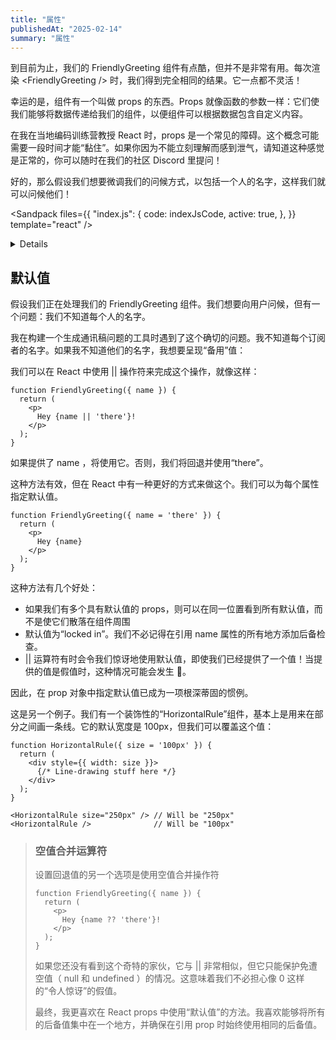 ```yaml
---
title: "属性"
publishedAt: "2025-02-14"
summary: "属性"
---
```




到目前为止，我们的 FriendlyGreeting 组件有点酷，但并不是非常有用。每次渲染 \<FriendlyGreeting \/\> 时，我们得到完全相同的结果。它一点都不灵活！

幸运的是，组件有一个叫做 props 的东西。Props 就像函数的参数一样：它们使我们能够将数据传递给我们的组件，以便组件可以根据数据包含自定义内容。

在我在当地编码训练营教授 React 时，props 是一个常见的障碍。这个概念可能需要一段时间才能“黏住”。如果你因为不能立刻理解而感到泄气，请知道这种感觉是正常的，你可以随时在我们的社区 Discord 里提问！

好的，那么假设我们想要微调我们的问候方式，以包括一个人的名字，这样我们就可以问候他们！

<Sandpack
  files={{
    "index.js": {
      code: indexJsCode,
      active: true,
    },
  }}
  template="react"
/>

<details>
使用表达式占位符，我们可以将内容更改为 Greetings, \{name\} 。但我们要从哪里获取 name 的值呢？

React 依据 HTML 传递数据给元素的模式。如果我们想给元素添加一个 ID，我们会说 \<div id="some-div"\> 。我们可以在 React 元素中做同样的事情！ \<FriendlyGreeting name="Josh"\>

当 React 渲染时，它会将所有的 props 收集到一个 props 对象中。因此，我们可以通过在 JSX 中指定 \{props.name\} 来访问 name 值。

在 React 社区中更常见使用解构赋值。

React 经常让人感觉非常神奇。我们往往认为我们可以将一个 prop 应用到一个元素上，然后它会以某种方式传递给函数。在本视频的第二部分，我们会详细解释这里实际发生了什么。React 是如何将我们在 render() 语句中编写的数据应用到组件上的呢？

</details>

## 默认值

假设我们正在处理我们的 FriendlyGreeting 组件。我们想要向用户问候，但有一个问题：我们不知道每个人的名字。

我在构建一个生成通讯稿问题的工具时遇到了这个确切的问题。我不知道每个订阅者的名字。如果我不知道他们的名字，我想要呈现“备用”值：

我们可以在 React 中使用 || 操作符来完成这个操作，就像这样：

```JSX
function FriendlyGreeting({ name }) {
  return (
    <p>
      Hey {name || 'there'}!
    </p>
  );
}
```

如果提供了 name ，将使用它。否则，我们将回退并使用“there”。

这种方法有效，但在 React 中有一种更好的方式来做这个。我们可以为每个属性指定默认值。

```JSX
function FriendlyGreeting({ name = 'there' }) {
  return (
    <p>
      Hey {name}
    </p>
  );
}
```

这种方法有几个好处：

- 如果我们有多个具有默认值的 props，则可以在同一位置看到所有默认值，而不是使它们散落在组件周围
- 默认值为“locked in”。我们不必记得在引用 name 属性的所有地方添加后备检查。
- || 运算符有时会令我们惊讶地使用默认值，即使我们已经提供了一个值！当提供的值是假值时，这种情况可能会发生 👀。

因此，在 prop 对象中指定默认值已成为一项根深蒂固的惯例。

这是另一个例子。我们有一个装饰性的“HorizontalRule”组件，基本上是用来在部分之间画一条线。它的默认宽度是 100px，但我们可以覆盖这个值：

```JSX
function HorizontalRule({ size = '100px' }) {
  return (
    <div style={{ width: size }}>
      {/* Line-drawing stuff here */}
    </div>
  );
}

<HorizontalRule size="250px" /> // Will be "250px"
<HorizontalRule />              // Will be "100px"
```

> ### 空值合并运算符
>
> 设置回退值的另一个选项是使用空值合并操作符
>
> ```JSX
> function FriendlyGreeting({ name }) {
>   return (
>     <p>
>       Hey {name ?? 'there'}!
>     </p>
>   );
> }
> ```
>
> 如果您还没有看到这个奇特的家伙，它与 || 非常相似，但它只能保护免遭空值（ null 和 undefined ）的情况。这意味着我们不必担心像 0 这样的“令人惊讶”的假值。
>
> 最终，我更喜欢在 React props 中使用“默认值”的方法。我喜欢能够将所有的后备值集中在一个地方，并确保在引用 prop 时始终使用相同的后备值。
